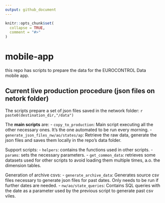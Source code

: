 ```yaml
---
output: github_document
---
```


<!-- README.md is generated from README.Rmd. Please edit that file -->

```r
knitr::opts_chunk$set(
  collapse = TRUE,
  comment = "#>"
)
```

# mobile-app

<!-- badges: start -->
<!-- badges: end -->

this repo has scripts to prepare the data for the EUROCONTROL Data mobile app.

## Current live production procedure (json files on netork folder)

The scripts prepare a set of json files saved in the network folder:
`r paste0(destination_dir,"/data")`

The **main scripts** are:
- `copy_to_production`: Main script executing all the other necessary ones. It's the one automated to be run every morning.
- `generate_json_files_nw/ao/states/ap`: Retrieve the raw data, generate the json files and saves them locally in the repo's data folder.
 
Support scripts:
- `helpers`: contains the functions used in other scripts.
- `params`: sets the necessary parameters.
- `get_common_data`: retrieves some datasets used for other scripts to avoid loading them multiple times, a.o. the dimension tables.

Generation of archive csvs:
- `generate_archive_data`: Generates source csv files necessary to generate json files for past dates. Only needs to be run if further dates are needed.
- `nw/ao/state_queries`: Contains SQL queries with the date as a parameter used by the previous script to generate past csv viles.

<!-- ## PocketHost API (currently not used for the app) -->

<!-- We have 2 applications hosted at [PocketHost][https:://pockethost.io] -->

<!-- 1. https://eurocontrol-data.pockethost.io -->
<!-- 1. https://eurocontrol-data-test.pockethost.io -->

<!-- The first as "production" the other as testing instance. -->

<!-- These applications have various collections (behind the scenes they are SQLite tables) -->
<!-- that are exposed as REST API. -->
<!-- The package `pockethostr` is (partially) wrapping the REST API to allow CRUD -->
<!-- operations as detailed below. -->

<!-- The API covers -->
<!-- * (public) List/Search: listing of (subset of) collection records -->
<!-- * (public) View: viewing of all details of one record of the collection -->
<!-- * (admin only) Create: create a new record -->
<!-- * (admin only) Update: update an existing record -->
<!-- * (admin only) Delete: delete an existing record -->

<!-- Admin-only operations need authentication. -->

<!-- In the following sections we provide examples for the above operations for the -->
<!-- network data collection, `nw_traffic`. -->

<!-- We start with loading some helper packages... -->

<!-- ```{r setup, eval=TRUE, warning=FALSE, message=FALSE} -->
<!-- library(pockethostr) -->
<!-- library(lubridate) -->
<!-- library(dplyr) -->
<!-- library(purrr) -->
<!-- library(readxl) -->
<!-- library(stringr) -->
<!-- library(magrittr) -->

<!-- app_main <- "eurocontrol-data" -->
<!-- app_test <- "eurocontrol-data-test" -->
<!-- collection <- "nw_traffic" -->
<!-- ``` -->


<!-- ### List/Search -->

<!-- This example shows how to retrieve the second page (5 per page instead of the -->
<!-- default 30) entries. -->
<!-- Records are returned in reverse order with respect to the `FLIGHT_DATE` property. -->

<!-- ```{r list-search, eval=TRUE} -->
<!-- ph_list_records( -->
<!--   app = app_test, -->
<!--   api = "/api/collections/", -->
<!--   collection = collection, -->
<!--   # fields = "FLIGHT_DATE,DAY_TFC,Y2D_TFC_YEAR", -->
<!--   perPage = 5, -->
<!--   page = 2, -->
<!--   sort = "-FLIGHT_DATE") -->
<!-- ``` -->

<!-- Eventually you can add a (server side) filter and pick only some columns: -->

<!-- ```{r list-search-filter, eval=TRUE} -->
<!-- ph_list_records( -->
<!--   app = app_test, -->
<!--   api = "/api/collections/", -->
<!--   collection = collection, -->
<!--   fields = "id,FLIGHT_DATE,DAY_TFC,Y2D_TFC_YEAR", -->
<!--   filter ="('2024-01-05'<=FLIGHT_DATE&&FLIGHT_DATE<'2024-01-15')",  -->
<!--   sort = "-FLIGHT_DATE") |>  -->
<!--   dplyr::relocate(id, .before = DAY_TFC) -->
<!-- ``` -->

<!-- ### View -->

<!-- You can retrieve one particular entry with eventually a subset of columns via the -->
<!-- `field` option. -->

<!-- ```{r view} -->
<!-- ph_view_record( -->
<!--   app = app_test, -->
<!--   api = "/api/collections/", -->
<!--   collection = collection, -->
<!--   id = "r4a9ag9dpvz62gv", -->
<!--   fields = "id,FLIGHT_DATE,DAY_TFC") -->
<!-- ``` -->


<!-- ### Authentication -->

<!-- For admin only operations you need to pass a token, hence you need to be authenticated. -->

<!-- ```{r authenticate, eval=FALSE} -->
<!-- username <- "performancereviewunit@gmail.com" -->
<!-- password <- "you know it" -->

<!-- # authenticate over test app -->
<!-- adm_test <- ph_authenticate_admin_username_password( -->
<!--   app_test, -->
<!--   "/api/admins/auth-with-password", -->
<!--   username, -->
<!--   password) -->

<!-- # authenticate over main app -->
<!-- adm_main <- ph_authenticate_admin_username_password( -->
<!--   app_main, -->
<!--   "/api/admins/auth-with-password", -->
<!--   username, -->
<!--   password) -->
<!-- ``` -->


<!-- ### Create record(s) -->

<!-- Let's get some internal data -->

<!-- ```{r examples, eval=FALSE} -->

<!-- today <- (lubridate::now() +  days(-1)) |> format("%Y%m%d") -->
<!-- base_dir <- '//sky.corp.eurocontrol.int/DFSRoot/Groups/HQ/dgof-pru/Data/DataProcessing/Covid19/Archive/' -->
<!-- base_file <- '99_Traffic_Landing_Page_dataset_new_{today}.xlsx' -->

<!-- last_day <-  (lubridate::now() +  days(-1)) -->
<!-- last_year <- as.numeric(format(last_day,'%Y')) -->

<!-- nw_traffic_data <-  read_xlsx( -->
<!--   path  = fs::path_abs( -->
<!--     str_glue(base_file), -->
<!--     start = base_dir), -->
<!--   sheet = "NM_Daily_Traffic_All", -->
<!--   range = cell_limits(c(2, 1), c(NA, 39))) |>  -->
<!--   as_tibble() -->

<!-- nw_traffic_last_day <- nw_traffic_data %>% -->
<!--   filter(FLIGHT_DATE == max(LAST_DATA_DAY)) -->

<!-- nw_traffic_latest <- nw_traffic_last_day %>% -->
<!--   select( -->
<!--     FLIGHT_DATE, -->
<!--     DAY_TFC, -->
<!--     DAY_DIFF_PREV_YEAR_PERC, -->
<!--     DAY_TFC_DIFF_2019_PERC, -->
<!--     AVG_ROLLING_WEEK, -->
<!--     DIF_WEEK_PREV_YEAR_PERC, -->
<!--     DIF_ROLLING_WEEK_2019_PERC, -->
<!--     Y2D_TFC_YEAR, -->
<!--     Y2D_AVG_TFC_YEAR, -->
<!--     Y2D_DIFF_PREV_YEAR_PERC, -->
<!--     Y2D_DIFF_2019_PERC -->
<!--   ) |>  -->
<!--   as.list() |>  -->
<!--   purrr::list_transpose() |>  -->
<!--   magrittr::extract2(1) -->
<!-- ``` -->

<!-- Then we create a new record in the two apps. -->

<!-- ```{r create-record, eval=FALSE} -->

<!-- # create latest record on test -->
<!-- ph_create_record( -->
<!--   app = app_test, -->
<!--   api = "/api/collections", -->
<!--   collection = collection, -->
<!--   token = adm_main$token, -->
<!--   body = nw_traffic_latest) -->

<!-- # create latest record on main -->
<!-- ph_create_record( -->
<!--   app = app_main, -->
<!--   api = "/api/collections", -->
<!--   collection = collection, -->
<!--   token = adm_main$token, -->
<!--   body = nw_traffic_latest) -->
<!-- ``` -->


<!-- Here just a sort of batch -->

<!-- ```{r create-many, eval=FALSE} -->
<!-- # data for 2024 -->
<!-- lol <- nw_traffic_data |>  -->
<!--   filter(FLIGHT_DATE < today()) |>  -->
<!--   select( -->
<!--     FLIGHT_DATE, -->
<!--     DAY_TFC, -->
<!--     DAY_DIFF_PREV_YEAR_PERC, -->
<!--     DAY_TFC_DIFF_2019_PERC, -->
<!--     AVG_ROLLING_WEEK, -->
<!--     DIF_WEEK_PREV_YEAR_PERC, -->
<!--     DIF_ROLLING_WEEK_2019_PERC, -->
<!--     Y2D_TFC_YEAR, -->
<!--     Y2D_AVG_TFC_YEAR, -->
<!--     Y2D_DIFF_PREV_YEAR_PERC, -->
<!--     Y2D_DIFF_2019_PERC -->
<!--   ) |>  -->
<!--   as.list() |>  -->
<!--   purrr::list_transpose() -->


<!-- #------------- TEST ------------ -->
<!-- for (r in lol) { -->
<!--   # print(r) -->
<!--   ph_create_record( -->
<!--     app = app_test, -->
<!--     api = "/api/collections", -->
<!--     collection = collection, -->
<!--     token = adm_test$token, -->
<!--     body = r) -->
<!--   Sys.sleep(0.1) -->
<!-- } -->


<!-- # delete all records in test -->
<!-- lor <- ph_list_records( -->
<!--   app = app_test, -->
<!--   api = "/api/collections/", -->
<!--   collection = collection, -->
<!--   sort = "-FLIGHT_DATE") -->

<!-- ids <- lor |> pull(id) -->
<!-- for (i in ids) { -->
<!--   ph_delete_record( -->
<!--     app = app_test, -->
<!--     api = "/api/collections", -->
<!--     collection = collection, -->
<!--     token = adm_test$token, -->
<!--     id = i) -->
<!--   Sys.sleep(0.3) -->
<!-- } -->

<!-- ``` -->

<!-- ### DELETE all -->

<!-- ```{r delete-all, eval=FALSE} -->
<!-- #------------- TEST ------------ -->
<!-- # delete all records in test (just one page) -->
<!-- lor <- ph_list_records( -->
<!--   app = app_test, -->
<!--   api = "/api/collections/", -->
<!--   collection = collection, -->
<!--   sort = "-FLIGHT_DATE") -->

<!-- ids <- lor |> pull(id) -->
<!-- for (i in ids) { -->
<!--   ph_delete_record( -->
<!--     app = app_test, -->
<!--     api = "/api/collections", -->
<!--     collection = collection, -->
<!--     token = adm_test$token, -->
<!--     id = i) -->
<!--   Sys.sleep(0.1) -->
<!-- } -->



<!-- ``` -->

